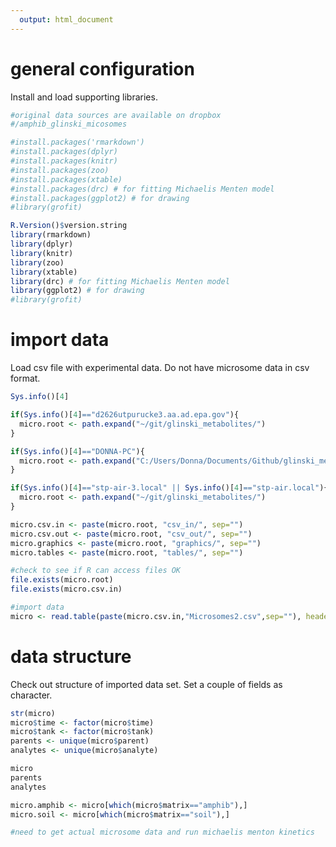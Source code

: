 ```yaml
---
  output: html_document
---
```

general configuration
=====================
Install and load supporting libraries.

```r
#original data sources are available on dropbox
#/amphib_glinski_micosomes

#install.packages('rmarkdown')
#install.packages(dplyr)
#install.packages(knitr)
#install.packages(zoo)
#install.packages(xtable)
#install.packages(drc) # for fitting Michaelis Menten model
#install.packages(ggplot2) # for drawing
#library(grofit)

R.Version()$version.string
library(rmarkdown)
library(dplyr)
library(knitr)
library(zoo)
library(xtable)
library(drc) # for fitting Michaelis Menten model
library(ggplot2) # for drawing
#library(grofit)
```

import data
===========
Load csv file with experimental data. Do not have microsome data in csv format.

```r
Sys.info()[4]

if(Sys.info()[4]=="d2626utpurucke3.aa.ad.epa.gov"){
  micro.root <- path.expand("~/git/glinski_metabolites/")
}

if(Sys.info()[4]=="DONNA-PC"){
  micro.root <- path.expand("C:/Users/Donna/Documents/Github/glinski_metabolites/")
}

if(Sys.info()[4]=="stp-air-3.local" || Sys.info()[4]=="stp-air.local"){
  micro.root <- path.expand("~/git/glinski_metabolites/")
}

micro.csv.in <- paste(micro.root, "csv_in/", sep="")
micro.csv.out <- paste(micro.root, "csv_out/", sep="")
micro.graphics <- paste(micro.root, "graphics/", sep="")
micro.tables <- paste(micro.root, "tables/", sep="")

#check to see if R can access files OK
file.exists(micro.root)
file.exists(micro.csv.in)

#import data
micro <- read.table(paste(micro.csv.in,"Microsomes2.csv",sep=""), header = TRUE, sep = ",")
```

data structure
==============
Check out structure of imported data set. Set a couple of fields as character.

```r
str(micro)
micro$time <- factor(micro$time)
micro$tank <- factor(micro$tank)
parents <- unique(micro$parent)
analytes <- unique(micro$analyte)

micro
parents
analytes

micro.amphib <- micro[which(micro$matrix=="amphib"),]
micro.soil <- micro[which(micro$matrix=="soil"),]

#need to get actual microsome data and run michaelis menton kinetics
```
